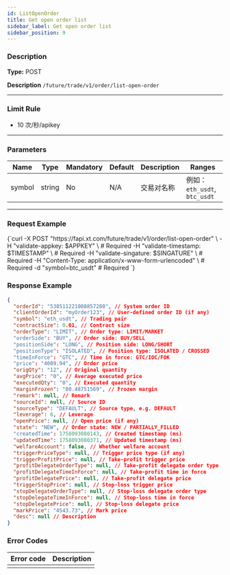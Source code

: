 ```yaml
---
id: ListOpenOrder
title: Get open order list
sidebar_label: Get open order list
sidebar_position: 9
---
```



### Description

**Type:** POST

**Description** `/future/trade/v1/order/list-open-order`

---

### Limit Rule

- 10 次/秒/apikey

---

### Parameters

| Name | Type | Mandatory | Default | Description | Ranges |
| --- | --- | --- | --- | --- | --- |
| symbol | string | No | N/A | 交易对名称 | 例如：`eth_usdt`, `btc_usdt` |

---

### Request Example

<CodeBlock language="bash" title="Request">
{`curl -X POST "https://fapi.xt.com/future/trade/v1/order/list-open-order" \
  -H "validate-appkey: $APPKEY" \  # Required
  -H "validate-timestamp: $TIMESTAMP" \  # Required
  -H "validate-singature: $SINGATURE" \  # Required
  -H "Content-Type: application/x-www-form-urlencoded" \  # Required
  -d "symbol=btc_usdt"  # Required
`}
</CodeBlock>

### Response Example

```json
{
  "orderId": "538511221008857280", // System order ID
  "clientOrderId": "myOrder123", // User-defined order ID (if any)
  "symbol": "eth_usdt", // Trading pair
  "contractSize": 0.01, // Contract size
  "orderType": "LIMIT", // Order type: LIMIT/MARKET
  "orderSide": "BUY", // Order side: BUY/SELL
  "positionSide": "LONG", // Position side: LONG/SHORT
  "positionType": "ISOLATED", // Position type: ISOLATED / CROSSED
  "timeInForce": "GTC", // Time in force: GTC/IOC/FOK
  "price": "4009.94", // Order price
  "origQty": "12", // Original quantity
  "avgPrice": "0", // Average executed price
  "executedQty": "0", // Executed quantity
  "marginFrozen": "80.48751569", // Frozen margin
  "remark": null, // Remark
  "sourceId": null, // Source ID
  "sourceType": "DEFAULT", // Source type, e.g. DEFAULT
  "leverage": 6, // Leverage
  "openPrice": null, // Open price (if any)
  "state": "NEW", // Order state: NEW / PARTIALLY_FILLED
  "createdTime": 1758093080143, // Created timestamp (ms)
  "updatedTime": 1758093080371, // Updated timestamp (ms)
  "welfareAccount": false, // Whether welfare account
  "triggerPriceType": null, // Trigger price type (if any)
  "triggerProfitPrice": null, // Take-profit trigger price
  "profitDelegateOrderType": null, // Take-profit delegate order type
  "profitDelegateTimeInForce": null, // Take-profit time in force
  "profitDelegatePrice": null, // Take-profit delegate price
  "triggerStopPrice": null, // Stop-loss trigger price
  "stopDelegateOrderType": null, // Stop-loss delegate order type
  "stopDelegateTimeInForce": null, // Stop-loss time in force
  "stopDelegatePrice": null, // Stop-loss delegate price
  "markPrice": "4543.73", // Mark price
  "desc": null // Description
}
```

### Error Codes

| Error code | Description |
| --- | --- |
|  |  |